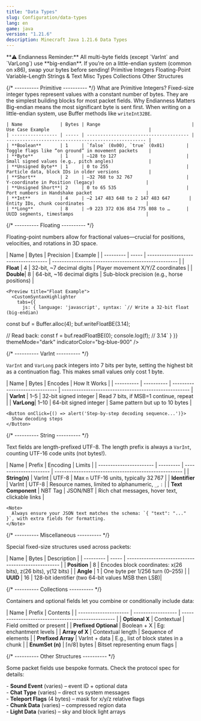 ```yaml
---
title: "Data Types"
slug: Configuration/data-types
lang: en
game: java
version: "1.21.6"
description: Minecraft Java 1.21.6 Data Types
---
```


<Note>
  **⚠️ Endianness Reminder:** All multi-byte fields (except `VarInt` and `VarLong`) use **big-endian**. If you’re on a little-endian system (common on x86), swap your bytes before sending!
</Note>

<Tabs defaultValue="primitive" orientation="vertical">
  <TabsList>
    <Tab value="primitive">Primitive Integers</Tab>
    <Tab value="floating">Floating-Point</Tab>
    <Tab value="varint">Variable-Length</Tab>
    <Tab value="string">Strings & Text</Tab>
    <Tab value="misc">Misc Types</Tab>
    <Tab value="collections">Collections</Tab>
    <Tab value="others">Other Structures</Tab>
  </TabsList>

  {/* ---------- Primitive ---------- */}
  <TabsContent value="primitive">
    <Step>
      <StepTitle>What are Primitive Integers?</StepTitle>
      <StepContent>
        Fixed-size integer types represent values with a constant number of bytes. They are the simplest building blocks for most packet fields.
      </StepContent>
    </Step>
    <Step>
      <StepTitle>Why Endianness Matters</StepTitle>
      <StepContent>
        Big-endian means the most significant byte is sent first. When writing on a little-endian system, use Buffer methods like `writeInt32BE`.
      </StepContent>
    </Step>
    
    | Name              | Bytes | Range                                  | Use Case Example                                     |
    | ----------------- | ----- | -------------------------------------- | ---------------------------------------------------- |
    | **Boolean**       | 1     | `false` (0x00), `true` (0x01)        | Toggle flags like “on ground” in movement packets    |
    | **Byte**          | 1     | –128 to 127                          | Small signed values (e.g., pitch angles)             |
    | **Unsigned Byte** | 1     | 0 to 255                             | Particle data, block IDs in older versions           |
    | **Short**         | 2     | –32 768 to 32 767                    | Y-coordinate in Position (legacy)                   |
    | **Unsigned Short**| 2     | 0 to 65 535                          | Port numbers in Handshake packet                    |
    | **Int**           | 4     | –2 147 483 648 to 2 147 483 647       | Entity IDs, chunk coordinates                       |
    | **Long**          | 8     | –9 223 372 036 854 775 808 to …      | UUID segments, timestamps                           |
  </TabsContent>

  {/* ---------- Floating ---------- */}
  <TabsContent value="floating">
    <p>Floating-point numbers allow for fractional values—crucial for positions, velocities, and rotations in 3D space.</p>
    | Name      | Bytes | Precision                            | Example                                              |
    | --------- | ----- | ------------------------------------ | ---------------------------------------------------- |
    | **Float** | 4     | 32-bit, ~7 decimal digits            | Player movement X/Y/Z coordinates                    |
    | **Double**| 8     | 64-bit, ~16 decimal digits           | Sub-block precision (e.g., horse positions)          |

    <Preview title="Float Example">
      <CustomSyntaxHighlighter
        tabs={{
          js: { language: 'javascript', syntax: `// Write a 32-bit float (big-endian)
const buf = Buffer.alloc(4);
buf.writeFloatBE(3.14);

// Read back:
const f = buf.readFloatBE(0);
console.log(f); // 3.14` }
        }}
        themeMode="dark"
        indicatorColor="bg-blue-900"
      />
    </Preview>
  </TabsContent>

  {/* ---------- VarInt ---------- */}
  <TabsContent value="varint">
    <p>`VarInt` and `VarLong` pack integers into 7 bits per byte, setting the highest bit as a continuation flag. This makes small values only cost 1 byte.</p>
    | Name       | Bytes      | Encodes                        | How It Works                                          |
    | ---------- | ---------- | ------------------------------ | ----------------------------------------------------- |
    | **VarInt** | 1–5        | 32-bit signed integer         | Read 7 bits, if MSB=1 continue, repeat                |
    | **VarLong**| 1–10       | 64-bit signed integer         | Same pattern but up to 10 bytes                       |

    <Button onClick={() => alert('Step-by-step decoding sequence...')}>
      Show decoding steps
    </Button>
  </TabsContent>

  {/* ---------- String ---------- */}
  <TabsContent value="string">
    <p>Text fields are length-prefixed UTF-8. The length prefix is always a `VarInt`, counting UTF-16 code units (not bytes!).</p>
    | Name                    | Prefix    | Encoding               | Limits                                                |
    | ----------------------- | --------- | ---------------------- | ----------------------------------------------------- |
    | **String(n)**           | VarInt    | UTF-8                  | Max `n` UTF-16 units, typically 32 767                |
    | **Identifier**          | VarInt    | UTF-8                  | Resource names, limited to alphanumeric, `_`, `:`     |
    | **Text Component**      | NBT Tag   | JSON/NBT               | Rich chat messages, hover text, clickable links       |
    
    <Note>
      Always ensure your JSON text matches the schema: `{ "text": "..." }`, with extra fields for formatting.
    </Note>
  </TabsContent>

  {/* ---------- Miscellaneous ---------- */}
  <TabsContent value="misc">
    <p>Special fixed-size structures used across packets:</p>
    | Name      | Bytes | Description                                        |
    | --------- | ----- | -------------------------------------------------- |
    | **Position** | 8  | Encodes block coordinates: x(26 bits), z(26 bits), y(12 bits) |
    | **Angle**    | 1  | One byte per 1/256 turn (0–255)                   |
    | **UUID**     | 16 | 128-bit identifier (two 64-bit values MSB then LSB)|
  </TabsContent>

  {/* ---------- Collections ---------- */}
  <TabsContent value="collections">
    <p>Containers and optional fields let you combine or conditionally include data:</p>
    | Name                  | Prefix             | Contents                                           |
    | --------------------- | ------------------ | -------------------------------------------------- |
    | **Optional X**        | Contextual         | Field omitted or present                           |
    | **Prefixed Optional** | Boolean + X        | Eg: enchantment levels                             |
    | **Array of X**        | Contextual length  | Sequence of elements                               |
    | **Prefixed Array**    | VarInt + data      | E.g., list of block states in a chunk              |
    | **EnumSet (n)**       | ⌈n/8⌉ bytes        | Bitset representing enum flags                     |
  </TabsContent>

  {/* ---------- Other Structures ---------- */}
  <TabsContent value="others">
    <p>Some packet fields use bespoke formats. Check the protocol spec for details:</p>
    - **Sound Event** (varies) – event ID + optional data  
    - **Chat Type** (varies) – direct vs system messages  
    - **Teleport Flags** (4 bytes) – mask for x/y/z relative flags  
    - **Chunk Data** (varies) – compressed region data    
    - **Light Data** (varies) – sky and block light arrays
  </TabsContent>
</Tabs>
